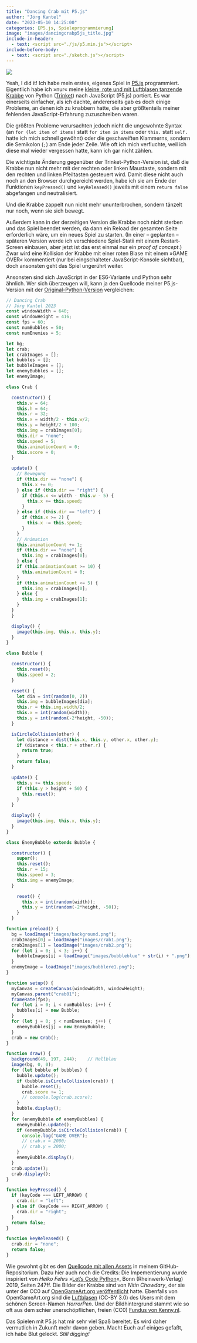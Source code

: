 ```yaml
---
title: "Dancing Crab mit P5.js"
author: "Jörg Kantel"
date: "2023-05-10 14:25:00"
categories: [P5.js, Spieleprogrammierung]
image: "images/dancingcrabp5js_title.jpg"
include-in-header:
  - text: <script src="./js/p5.min.js"></script>
include-before-body:
  - text: <script src="./sketch.js"></script>
---
```


[![](images/dancingcrabp5js_banner-b.jpg)](https://www.flickr.com/photos/schockwellenreiter/52884361756/)

Yeah, I did it! Ich habe mein erstes, eigenes Spiel in [P5.js](http://cognitiones.kantel-chaos-team.de/programmierung/creativecoding/processing/p5js.html) programmiert. Eigentlich habe ich »nur« meine [kleine, rote und mit Luftblasen tanzende Krabbe](https://kantel.github.io/posts/2023041403_dancing_crab_3/) von Python ([Trinket](http://cognitiones.kantel-chaos-team.de/programmierung/python/trinket.html)) nach JavaScript (P5.js) portiert. Es war einerseits einfacher, als ich dachte, andererseits gab es doch einige Probleme, an denen ich zu knabbern hatte, die aber größtenteils meiner fehlenden JavaScript-Erfahrung zuzuschreiben waren.

Die größten Probleme verursachten jedoch nicht die ungewohnte Syntax (an `for (let item of items)` statt `for item in items` oder `this.` statt `self.` hatte ich mich schnell gewöhnt) oder die geschweiften Klammerns, sondern die Semikolon (`;`) am Ende jeder Zeile. Wie oft ich mich verfluchte, weil ich diese mal wieder vergessen hatte, kann ich gar nicht zählen.

<div id="crab01"></div>

Die wichtigste Änderung gegenüber der Trinket-Python-Version ist, daß die Krabbe nun nicht mehr mit der rechten oder linken Maustaste, sondern mit den rechten und linken Pfeiltasten gesteuert wird. Damit diese nicht auch noch an den Browser durchgereicht werden, habe ich sie am Ende der Funktionen `keyPressed()` und `keyReleased()` jeweils mit einem `return false` abgefangen und neutralisiert.

Und die Krabbe zappelt nun nicht mehr ununterbrochen, sondern tänzelt nur noch, wenn sie sich bewegt.

Außerdem kann in der derzeitigen Version die Krabbe noch nicht sterben und das Spiel beendet werden, da dann ein Reload der gesamten Seite erforderlich wäre, um ein neues Spiel zu starten. (In einer -- geplanten -- späteren Version werde ich verschiedene Spiel-Statii mit einem Restart-Screen einbauen, aber jetzt ist das erst einmal nur ein *proof of concept*.) Zwar wird eine Kollision der Krabbe mit einer roten Blase mit einem »GAME OVER« kommentiert (nur bei eingschalteter JavaScript-Konsole sichtbar), doch ansonsten geht das Spiel ungerührt weiter.

Ansonsten sind sich JavaScript in der ES6-Variante und Python sehr ähnlich. Wer sich überzeugen will, kann ja den Quellcode meiner P5.js-Version mit der [Original-Python-Version](https://kantel.github.io/posts/2023041403_dancing_crab_3/) vergleichen:

~~~javascript
// Dancing Crab
// Jörg Kantel 2023
const windowWidth = 640;
const windowHeight = 416;
const fps = 60;
const numBubbles = 50;
const numEnemies = 5;

let bg;
let crab;
let crabImages = [];
let bubbles = [];
let bubbleImages = [];
let enemyBubbles = [];
let enemyImage;

class Crab {

  constructor() {
    this.w = 64;
    this.h = 64;
    this.r = 32;
    this.x = width/2 - this.w/2;
    this.y = height/2 + 100;
    this.img = crabImages[0];
    this.dir = "none";
    this.speed = 5;
    this.animationCount = 0;
    this.score = 0;
  }

  update() {
    // Bewegung
    if (this.dir == "none") {
      this.x += 0;
    } else if (this.dir == "right") {
      if (this.x <= width - this.w - 5) {
        this.x += this.speed;
      }
    } else if (this.dir == "left") {
      if (this.x >= 2) {
        this.x -= this.speed;
      }
    }
    // Animation
    this.animationCount += 1;
    if (this.dir == "none") {
      this.img = crabImages[0];
    } else {
    if (this.animationCount >= 10) {
      this.animationCount = 0;
    }
    if (this.animationCount <= 5) {
      this.img = crabImages[0];
    } else {
      this.img = crabImages[1];
    }
  }
  }

  display() {
    image(this.img, this.x, this.y);
  }
}

class Bubble {

  constructor() {
    this.reset();
    this.speed = 2;
  }

  reset() {
    let dia = int(random(0, 2))
    this.img = bubbleImages[dia];
    this.r = this.img.width/2;
    this.x = int(random(width));
    this.y = int(random(-2*height, -50));
  }

  isCircleCollision(other) {
    let distance = dist(this.x, this.y, other.x, other.y);
    if (distance < this.r + other.r) {
      return true;
    }
    return false;
  }

  update() {
    this.y += this.speed;
    if (this.y > height + 50) {
      this.reset();
    }
  }

  display() {
    image(this.img, this.x, this.y);
  }
}

class EnemyBubble extends Bubble {

  constructor() {
    super();
    this.reset();
    this.r = 15;
    this.speed = 3;
    this.img = enemyImage;
  }

    reset() {
      this.x = int(random(width));
      this.y = int(random(-2*height, -50));
    }
  }

function preload() {
  bg = loadImage("images/background.png");
  crabImages[0] = loadImage("images/crab1.png");
  crabImages[1] = loadImage("images/crab2.png");
  for (let i = 0; i < 3; i++) {
    bubbleImages[i] = loadImage("images/bubbleblue" + str(i) + ".png"); 
  }
  enemyImage = loadImage("images/bubblere1.png");
}

function setup() {
  myCanvas = createCanvas(windowWidth, windowHeight);
  myCanvas.parent("crab01");
  frameRate(fps);
  for (let i = 0; i < numBubbles; i++) {
    bubbles[i] = new Bubble;
  }
  for (let j = 0; j < numEnemies; j++) {
    enemyBubbles[j] = new EnemyBubble;
  }
  crab = new Crab();
}

function draw() {
  background(49, 197, 244);    // Hellblau
  image(bg, 0, 0);
  for (let bubble of bubbles) {
    bubble.update();
    if (bubble.isCircleCollision(crab)) {
      bubble.reset();
      crab.score += 1;
      // console.log(crab.score);
    }
    bubble.display();
  }
  for (enemyBubble of enemyBubbles) {
    enemyBubble.update();
    if (enemyBubble.isCircleCollision(crab)) {
      console.log("GAME OVER");
      // crab.x = 2000;
      // crab.y = 2000;
    }
    enemyBubble.display();
  }
  crab.update();
  crab.display();
}

function keyPressed() {
  if (keyCode === LEFT_ARROW) {
    crab.dir = "left";
  } else if (keyCode === RIGHT_ARROW) {
    crab.dir = "right";
  }
  return false;
}

function keyReleased() {
  crab.dir = "none";
  return false;
}
~~~

Wie gewohnt gibt es den [Quellcode mit allen Assets](https://github.com/kantel/p5js/tree/master/dancingcrab) in meinem GitHub-Repositorium. Dazu hier auch noch die Credits: Die Impementierung wurde inspiriert von *Heiko Fehrs* »[Let's Code Python](http://www.letscode-python.de/buch.php)«, Bonn (Rheinwerk-Verlag) 2019, Seiten 247ff. Die Bilder der Krabbe sind von *Nitin Chowdary*, der sie unter der CC0 auf [OpenGameArt.org veröffentlicht](https://opengameart.org/content/crab) hatte. Ebenfalls von OpenGameArt.org sind die [Luftblasen](https://opengameart.org/content/bubbles8-colors) (CC-BY 3.0) des Users mit dem schönen Screen-Namen *HorrorPen*. Und der Bildhintergrund stammt wie so oft aus dem schier unerschöpflichen, freien (CC0) [Fundus von Kenny.nl](https://www.kenney.nl/assets/fish-pack).

Das Spielen mit P5.js hat mir sehr viel Spaß bereitet. Es wird daher vermutlich in Zukunft mehr davon geben. Macht Euch auf einiges gefaßt, ich habe Blut geleckt. *Still digging!*